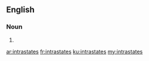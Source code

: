 ==English==

===Noun===
{{head|en|noun plural form}}

# {{plural of|intrastate|lang=en}}

[[ar:intrastates]]
[[fr:intrastates]]
[[ku:intrastates]]
[[my:intrastates]]